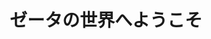 ﻿---
title: "ゼータの世界へようこそ"
category: "理学院"
vol: "43"
interviewee: "黒川 信重"
url: ""
tags: []
pdf: "43-1.pdf"
career: ""
preface: "ゼータと呼ばれる、素数のまとまりについて研究。行列式表示によるリーマン予想への挑戦を始めとする最先端（2001年９月当時）の研究について伺った。"
---
